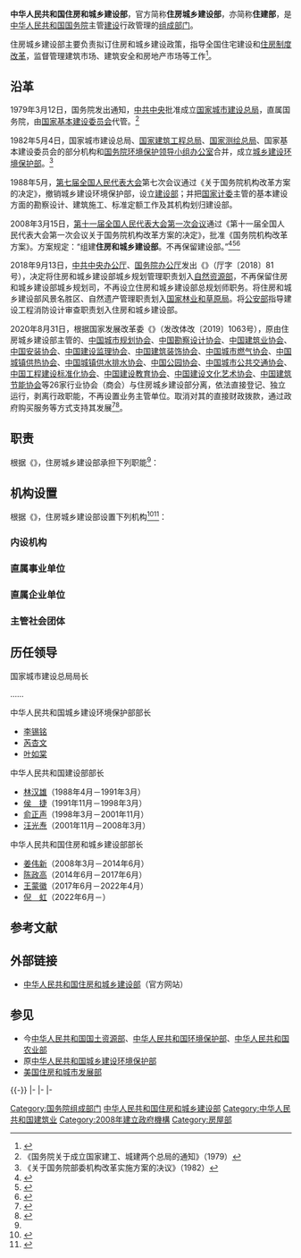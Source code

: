 {{Infobox PRCG
|机构名称={{nowrap|中华人民共和国住房和城乡建设部 }}
|标志1={{中华人民共和国国徽|100}}
|标志1说明=[[s:国务院关于国家行政机关和企业事业单位社会团体印章管理的规定|1999年规定]]：[[印章|印章]][[直径|直径]]5厘米，中央刊[[中华人民共和国国徽|国徽]]，由[[中华人民共和国国务院|国务院]]製发。
|职位1=部长
|人员1=[[倪虹|倪　虹]]
|职位2=副部长
|人员2=[[黄艳_(官员)|黄　艳]]、{{wrap}}[[姜万荣|姜万荣]]、{{wrap}}[[张小宏|张小宏]]
|人数2=3
|职位3=纪检监察组长
|人员3=[[宋寒松|宋寒松]]
|职位4=总工程师
|人员4=[[李如生|李如生]]
|职位5=总经济师
|人员5=[[杨保军|杨保军]]
|上级机构=[[中华人民共和国国务院|中华人民共和国国务院]]
|机构类型=[[国务院组成部门|国务院组成部门]]
|行政级别=正部级
|地址1=[[北京市|北京市]][[海淀区|海淀区]][[三里河路|三里河路]]9号
|坐标1= {{Coord|39.93090900000001|116.333066|type:landmark_region:CN-11_source:GoogleMaps|display=inline,title}}
|邮编1=
|官网={{URL|http://www.mohurd.gov.cn/}}
|image1=Ministry of Housing and Urban-Rural Development (20201125131423).jpg
}}

'''中华人民共和国住房和城乡建设部'''，官方简称'''住房城乡建设部'''，亦简称'''住建部'''，是[[中华人民共和国国务院|中华人民共和国国务院]]主管[[建设|建设]]行政管理的[[国务院组成部门|组成部门]]。

住房城乡建设部主要负责拟订住房和城乡建设政策，指导全国住宅建设和[[住房制度改革|住房制度改革]]，监督管理建筑市场、建筑安全和房地产市场等工作<ref name="报道0312">{{cite web |author1=中华人民共和国国务院 |title=关于国务院机构改革方案的说明(全文) |url=http://www.chinanews.com/gn/news/2008/03-11/1188849.shtml |website=中国新闻网 |accessdate=2019-03-12 |location=北京 |language=zh-cn |archive-date=2019-05-02 |archive-url=https://web.archive.org/web/20190502111409/http://www.chinanews.com/gn/news/2008/03-11/1188849.shtml |dead-url=no }}</ref>。

==沿革==
1979年3月12日，国务院发出通知，[[中共中央|中共中央]]批准成立[[国家城市建设总局|国家城市建设总局]]，直属国务院，由[[国家基本建设委员会|国家基本建设委员会]]代管。<ref>《国务院关于成立国家建工、城建两个总局的通知》（1979）</ref>

1982年5月4日，国家城市建设总局、[[国家建筑工程总局|国家建筑工程总局]]、[[国家测绘总局|国家测绘总局]]、国家基本建设委员会的部分机构和[[国务院环境保护领导小组办公室|国务院环境保护领导小组办公室]]合并，成立[[中华人民共和国城乡建设环境保护部|城乡建设环境保护部]]。<ref>《关于国务院部委机构改革实施方案的决议》（1982）</ref>

1988年5月，[[第七届全国人民代表大会|第七届全国人民代表大会]]第七次会议通过《关于国务院机构改革方案的决定》，撤销城乡建设环境保护部，设立[[中华人民共和国建设部|建设部]]；并把[[国家计委|国家计委]]主管的基本建设方面的勘察设计、建筑施工、标准定额工作及其机构划归建设部。

2008年3月15日，[[第十一届全国人民代表大会第一次会议|第十一届全国人民代表大会第一次会议]]通过《第十一届全国人民代表大会第一次会议关于国务院机构改革方案的决定》，批准《国务院机构改革方案》。方案规定：“组建'''住房和城乡建设部'''。不再保留建设部。”<ref>{{Cite web  |url =http://www.npc.gov.cn/npc/xinwen/syxw/2008-03/12/content_1413911.htm  |title =关于国务院机构改革方案的说明——2008年3月11日在第十一届全国人民代表大会第一次会议上  |author =华建敏  |date =2008-03-11  |publisher =中国人大网  |language =  |accessdate =  |quote =  |archive-url =https://web.archive.org/web/20180320170547/http://www.npc.gov.cn/npc/xinwen/syxw/2008-03/12/content_1413911.htm  |archive-date =2018年3月20日  |dead-url =yes  }}</ref><ref>{{Cite web |url = http://www.gov.cn/2008lh/content_921411.htm |title = 两会授权发布：国务院机构改革方案 |author =  |date = 2008-03-15 |publisher = 中国政府网 |language =  |accessdate =  |quote =  |archive-date = 2018-01-26 |archive-url = https://web.archive.org/web/20180126012934/http://www.gov.cn/2008lh/content_921411.htm |dead-url = no }}</ref><ref>{{Cite web |url = http://www.gov.cn/2008lh/content_921283.htm |title = v |author =  |date = 2008-03-15 |publisher = 中国政府网 |language =  |accessdate =  |quote =  |archive-date = 2018-03-20 |archive-url = https://web.archive.org/web/20180320172551/http://www.gov.cn/2008lh/content_921283.htm |dead-url = no }}</ref>

2018年9月13日，[[中共中央办公厅|中共中央办公厅]]、[[国务院办公厅|国务院办公厅]]发出《{{s|中共中央办公厅、国务院办公厅关于调整住房和城乡建设部职责机构编制的通知}}》（厅字〔2018〕81号），决定将住房和城乡建设部城乡规划管理职责划入[[中华人民共和国自然资源部|自然资源部]]，不再保留住房和城乡建设部城乡规划司，不再设立住房和城乡建设部总规划师职务。将住房和城乡建设部风景名胜区、自然遗产管理职责划入[[国家林业和草原局|国家林业和草原局]]。将[[中华人民共和国公安部|公安部]]指导建设工程消防设计审查职责划入住房和城乡建设部。

2020年8月31日，根据国家发展改革委《{{s|关于全面推开行业协会商会与行政机关脱钩改革的实施意见}}》（发改体改〔2019〕1063号），原由住房城乡建设部主管的、[[中国城市规划协会|中国城市规划协会]]、[[中国勘察设计协会|中国勘察设计协会]]、[[中国建筑业协会|中国建筑业协会]]、[[中国安装协会|中国安装协会]]、[[中国建设监理协会|中国建设监理协会]]、[[中国建筑装饰协会|中国建筑装饰协会]]、[[中国城市燃气协会|中国城市燃气协会]]、[[中国城镇供热协会|中国城镇供热协会]]、[[中国城镇供水排水协会|中国城镇供水排水协会]]、[[中国公园协会|中国公园协会]]、[[中国城市公共交通协会|中国城市公共交通协会]]、[[中国工程建设标准化协会|中国工程建设标准化协会]]、[[中国建设教育协会|中国建设教育协会]]、[[中国建设文化艺术协会|中国建设文化艺术协会]]、[[中国建筑节能协会|中国建筑节能协会]]等26家行业协会（商会）与住房城乡建设部分离，依法直接登记、独立运行，剥离行政职能，不再设置业务主管单位。取消对其的直接财政拨款，通过政府购买服务等方式支持其发展<ref name="报道0102A">{{cite web |author1=国家发展和改革委员会 |title=关于全面推开行业协会商会与行政机关脱钩改革的实施意见 |url=http://www.gov.cn/xinwen/2019-06/17/content_5400947.htm |website=中国政府网 |accessdate=2021-01-02 |location=北京 |language=zh-hans |archive-date=2021-01-16 |archive-url=https://web.archive.org/web/20210116153951/http://www.gov.cn/xinwen/2019-06/17/content_5400947.htm |dead-url=no }}</ref><ref name="报道0102B">{{cite web |author1=行业协会商会与行政机关脱钩联合工作组办公室 |title=关于做好全面推开全国性行业协会商会与行政机关脱钩改革工作的通知 |url=http://www.gov.cn/xinwen/2019-06/21/content_5402133.htm |website=中国政府网 |accessdate=2021-01-02 |location=北京 |language=zh-hans |archive-date=2021-01-02 |archive-url=https://web.archive.org/web/20210102100431/http://www.gov.cn/xinwen/2019-06/21/content_5402133.htm |dead-url=no }}</ref>。

==职责==
根据《{{s|住房和城乡建设部主要职责内设机构和人员编制规定}}》，住房城乡建设部承担下列职能<ref name="三定方案"/>：
{{columns-list|2|
# 承担保障城镇低收入家庭住房的责任。拟订住房保障相关政策并指导实施。拟订廉租住房规划及政策，会同有关部门做好中央有关廉租住房资金安排，监督地方组织实施。编制住房保障发展规划和年度计划并监督实施。
# 承担推进住房制度改革的责任。拟订适合国情的住房政策，指导住房建设和住房制度改革，拟订全国住房建设规划并指导实施，研究提出住房和城乡建设重大问题的政策建议。
# 承担规范住房和城乡建设管理秩序的责任。起草住房和城乡建设的法律法规草案，制定部门规章。依法组织编制和实施城乡规划，拟订城乡规划的政策和规章制度，会同有关部门组织编制全国城镇体系规划，负责国务院交办的城市总体规划、省域城镇体系规划的审查报批和监督实施，参与土地利用总体规划纲要的审查，拟订住房和城乡建设的科技发展规划和经济政策。
# 承担建立科学规范的工程建设标准体系的责任。组织制定工程建设实施阶段的国家标准，制定和发布工程建设全国统一定额和行业标准，拟订建设项目可行性研究评价方法、经济参数、建设标准和工程造价的管理制度，拟订公共服务设施（不含通信设施）建设标准并监督执行，指导监督各类工程建设标准定额的实施和工程造价计价，组织发布工程造价信息。
# 承担规范房地产市场秩序、监督管理房地产市场的责任。会同或配合有关部门组织拟订房地产市场监管政策并监督执行，指导城镇土地使用权有偿转让和开发利用工作，提出房地产业的行业发展规划和产业政策，制定房地产开发、房屋权属管理、房屋租赁、房屋面积管理、房地产估价与经纪管理、物业管理、房屋征收拆迁的规章制度并监督执行。
# 监督管理建筑市场、规范市场各方主体行为。指导全国建筑活动，组织实施房屋和市政工程项目招投标活动的监督执法，拟订勘察设计、施工、建设监理的法规和规章并监督和指导实施，拟订工程建设、建筑业、勘察设计的行业发展战略、中长期规划、改革方案、产业政策、规章制度并监督执行，拟订规范建筑市场各方主体行为的规章制度并监督执行，组织协调建筑企业参与国际工程承包、建筑劳务合作。
# 研究拟订城市建设的政策、规划并指导实施，指导城市市政公用设施建设、安全和应急管理，拟订全国风景名胜区的发展规划、政策并指导实施，负责国家级风景名胜区的审查报批和监督管理，组织审核世界自然遗产的申报，会同文物等有关主管部门审核世界自然与文化双重遗产的申报，会同文物主管部门负责历史文化名城（镇、村）的保护和监督管理工作。
# 承担规范村镇建设、指导全国村镇建设的责任。拟订村庄和小城镇建设政策并指导实施，指导村镇规划编制、农村住房建设和安全及危房改造，指导小城镇和村庄人居生态环境的改善工作，指导全国重点镇的建设。
# 承担建筑工程质量安全监管的责任。拟订建筑工程质量、建筑安全生产和竣工验收备案的政策、规章制度并监督执行，组织或参与工程重大质量、安全事故的调查处理，拟订建筑业、工程勘察设计咨询业的技术政策并指导实施。
# 承担推进建筑节能、城镇减排的责任。会同有关部门拟订建筑节能的政策、规划并监督实施，组织实施重大建筑节能项目，推进城镇减排。
# 负责住房公积金监督管理，确保公积金的有效使用和安全。会同有关部门拟订住房公积金政策、发展规划并组织实施，制定住房公积金缴存、使用、管理和监督制度，监督全国住房公积金和其他住房资金的管理、使用和安全，管理住房公积金信息系统。
# 开展住房和城乡建设方面的国际交流与合作。
# 承办国务院交办的其他事项。
}}

== 机构设置 ==
根据《{{s|住房和城乡建设部主要职责内设机构和人员编制规定}}》，住房城乡建设部设置下列机构<ref name="三定方案">{{cite web |author1=国务院办公厅 |title=住房和城乡建设部主要职责内设机构和人员编制规定 |url=http://www.gov.cn/fuwu/2014-02/22/content_2618693.htm |website=中华人民共和国中央人民政府门户网站 |accessdate=2018-10-03 |location=北京 |language=zh-cn |archive-date=2020-10-09 |archive-url=https://web.archive.org/web/20201009090802/http://www.gov.cn/fuwu/2014-02/22/content_2618693.htm |dead-url=no }}</ref><ref name="报道0826A">{{cite web |author1=财政部办公厅、中宣部文改办 |title=财政部办公厅、中宣部文改办关于报送2018年中央文化企业改革发展情况报告的通知（财办文〔2019〕26号）附件2：文化企业名单 |url=http://jkw.mof.gov.cn/zhengcefabu/201907/t20190715_3300215.htm |website=中华人民共和国财政部 |accessdate=2020-08-26 |location=北京 |language=zh-hans |archive-date=2020-09-10 |archive-url=https://web.archive.org/web/20200910090031/http://jkw.mof.gov.cn/zhengcefabu/201907/t20190715_3300215.htm |dead-url=no }}</ref>：

=== 内设机构 === 
{{columns-list|2|
* [[住房和城乡建设部办公厅|办公厅]]
* [[住房和城乡建设部法规司|法规司]]
* [[住房和城乡建设部住房改革与发展司|住房改革与发展司（研究室）]]
* [[住房和城乡建设部住房保障司|住房保障司]]
* [[住房和城乡建设部标准定额司|标准定额司]]
* [[住房和城乡建设部房地产市场监管司|房地产市场监管司]]
* [[住房和城乡建设部建筑市场监管司|建筑市场监管司]]
* [[住房和城乡建设部城市建设司|城市建设司]]
* [[住房和城乡建设部村镇建设司|村镇建设司]]
* [[住房和城乡建设部工程质量安全监管司|工程质量安全监管司]]
* [[住房和城乡建设部建筑节能与科技司|建筑节能与科技司]]
* [[住房和城乡建设部住房公积金监管司|住房公积金监管司]]
* [[住房和城乡建设部城市管理监督局|城市管理监督局]]
* [[住房和城乡建设部计划财务与外事司|计划财务与外事司]]
* [[住房和城乡建设部人事司|人事司]]
* [[中国共产党住房和城乡建设部机关委员会|机关党委]]
* [[住房和城乡建设部离退休干部局|离退休干部局]]
}}

=== 直属事业单位 ===
{{columns-list|2|
* [[住房和城乡建设部机关服务中心|机关服务中心]]
* [[中国城市规划设计研究院|中国城市规划设计研究院（住房和城乡建设部遥感应用中心）]]
* [[住房和城乡建设部标准定额研究所|标准定额研究所]]
* [[住房和城乡建设部科技与产业化发展中心|科技与产业化发展中心（住宅产业化促进中心）]]
* [[住房和城乡建设部政策研究中心|政策研究中心（中国城乡建设经济研究所）]]
* [[住房和城乡建设部信息中心|信息中心（住房信息管理中心）]]
* [[全国市长研修学院|全国市长研修学院（住房和城乡建设部干部学院）]]
* [[住房和城乡建设部人力资源开发中心|人力资源开发中心]]
* [[住房和城乡建设部执业资格注册中心|执业资格注册中心]]
* [[中国建筑文化中心|中国建筑文化中心]]
* [[中国建设报社|中国建设报社]]
* [[全国白蚁防治中心|全国白蚁防治中心]]
}}

=== 直属企业单位 ===
{{columns-list|2|
* [[中国建筑工业出版社|中国建筑出版传媒有限公司]]
* [[中国城市出版社|中国城市出版社有限公司]]
* [[建筑_(杂志)|建筑杂志社有限公司]]
}}

=== 主管社会团体 ===
{{columns-list|2|
* [[中国城市科学研究会|中国城市科学研究会]]
* [[中国房地产研究会|中国房地产研究会]]
* [[中国建筑学会|中国建筑学会]]
* [[中国土木工程学会|中国土木工程学会]]
* [[中国城市规划学会|中国城市规划学会]]
* [[中国风景园林学会|中国风景园林学会]]
* [[中国建设劳动学会|中国建设劳动学会]]
* [[中国房地产估价师与房地产经纪人学会|中国房地产估价师与房地产经纪人学会]]
* [[中国建设会计学会|中国建设会计学会]]
* [[中国市长协会|中国市长协会]]
* [[中国建设职工思想政治工作研究会|中国建设职工思想政治工作研究会]]
* [[中国国际贸易促进委员会建设行业分会|中国国际贸易促进委员会建设行业分会]]
}}

== 历任领导 ==
; 国家城市建设总局局长
……

; 中华人民共和国城乡建设环境保护部部长
* [[李锡铭|李锡铭]]
* [[芮杏文|芮杏文]]
* [[叶如棠|叶如棠]]

; 中华人民共和国建设部部长
* [[林汉雄|林汉雄]]（1988年4月－1991年3月）
* [[侯捷_(官员)|侯　捷]]（1991年11月－1998年3月）
* [[俞正声|俞正声]]（1998年3月－2001年11月）
* [[汪光焘|汪光焘]]（2001年11月－2008年3月）

; 中华人民共和国住房和城乡建设部部长
* [[姜伟新|姜伟新]]（2008年3月－2014年6月）
* [[陈政高|陈政高]]（2014年6月－2017年6月）
* [[王蒙徽|王蒙徽]]（2017年6月－2022年4月）
* [[倪虹|倪　虹]]（2022年6月－）

== 参考文献 ==
{{Reflist|30em}}

==外部链接==
*[http://www.mohurd.gov.cn/ 中华人民共和国住房和城乡建设部]{{Wayback|url=http://www.mohurd.gov.cn/ |date=20171206033321 }}（官方网站）

== 参见 ==
{{Portal box|中华人民共和国|中国建筑}}
* 今[[中华人民共和国国土资源部|中华人民共和国国土资源部]]、[[中华人民共和国环境保护部|中华人民共和国环境保护部]]、[[中华人民共和国农业部|中华人民共和国农业部]]
* 原[[中华人民共和国城乡建设环境保护部|中华人民共和国城乡建设环境保护部]]
* [[美国住房和城市发展部|美国住房和城市发展部]]

{{-}}
{{s-start}}
{{s-off|[[国务院组成部门|国务院组成部门]]}}
{{s-before|[[中华人民共和国建设部|中华人民共和国建设部]]|rows=3}}
{{s-title|国务院城市建设部门|2008年3月15日至今}}
{{s-inc|rows=4}}
|-
{{s-title|国务院建筑工程部门|2008年3月15日至今}}
|-
{{s-title|国务院基本建设部门|2008年3月15日至今}}
{{s-before|[[中华人民共和国公安部|中华人民共和国公安部]]}}
{{s-title|国务院建设工程消防设计审查指导部门|2018年9月13日至今}}
{{s-before|[[中华人民共和国建设部|中华人民共和国建设部]]|rows=2}}
{{s-title|国务院城乡规划主管部门|2008年3月15日至2018年3月17日}}
{{s-after|[[中华人民共和国自然资源部|中华人民共和国自然资源部]]}}
|-
{{s-title|国务院风景名胜区与自然遗产管理部门|2008年3月15日至2018年9月13日}}
{{s-after|[[国家林业和草原局|国家林业和草原局]]}}
{{s-end}}
{{国务院}}
{{国务院/13|组成部门}}
{{国务院/12|组成部门}}

{{DEFAULTSORT:Housing and Urban-Rural}}
[[Category:国务院组成部门|Category:国务院组成部门]]
[[Category:中华人民共和国住房和城乡建设部|]]
[[Category:中华人民共和国建筑业|Category:中华人民共和国建筑业]]
[[Category:2008年建立政府機構|Category:2008年建立政府機構]]
[[Category:房屋部|Category:房屋部]]